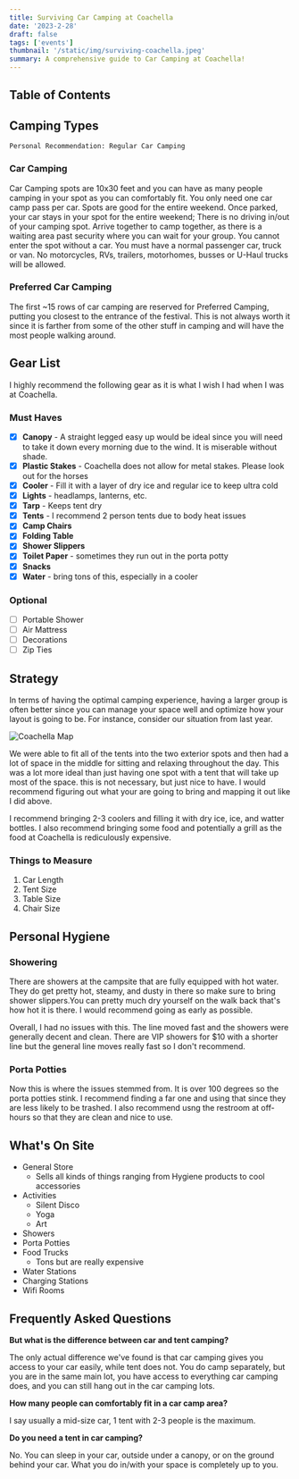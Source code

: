 ```yaml
---
title: Surviving Car Camping at Coachella
date: '2023-2-28'
draft: false
tags: ['events']
thumbnail: '/static/img/surviving-coachella.jpeg'
summary: A comprehensive guide to Car Camping at Coachella!
---
```


## Table of Contents

<TOCInline toc={props.toc} exclude="Table of Contents" toHeading={5} />

## Camping Types

`Personal Recommendation: Regular Car Camping`

### Car Camping

Car Camping spots are 10x30 feet and you can have as many people camping in your spot as you can comfortably fit. You only need one car camp pass per car. Spots are good for the entire weekend. Once parked, your car stays in your spot for the entire weekend; There is no driving in/out of your camping spot. Arrive together to camp together, as there is a waiting area past security where you can wait for your group. You cannot enter the spot without a car. You must have a normal passenger car, truck or van. No motorcycles, RVs, trailers, motorhomes, busses or U-Haul trucks will be allowed.

### Preferred Car Camping

The first ~15 rows of car camping are reserved for Preferred Camping, putting you closest to the entrance of the festival. This is not always worth it since it is farther from some of the other stuff in camping and will have the most people walking around.

## Gear List

I highly recommend the following gear as it is what I wish I had when I was at Coachella.

### Must Haves

- [x] **Canopy** - A straight legged easy up would be ideal since you will need to take it down every morning due to the wind. It is miserable without shade.
- [x] **Plastic Stakes** - Coachella does not allow for metal stakes. Please look out for the horses
- [x] **Cooler** - Fill it with a layer of dry ice and regular ice to keep ultra cold
- [x] **Lights** - headlamps, lanterns, etc.
- [x] **Tarp** - Keeps tent dry
- [x] **Tents** - I recommend 2 person tents due to body heat issues
- [x] **Camp Chairs**
- [x] **Folding Table**
- [x] **Shower Slippers**
- [x] **Toilet Paper** - sometimes they run out in the porta potty
- [x] **Snacks**
- [x] **Water** - bring tons of this, especially in a cooler

### Optional

- [ ] Portable Shower
- [ ] Air Mattress
- [ ] Decorations
- [ ] Zip Ties

## Strategy

In terms of having the optimal camping experience, having a larger group is often better since you can manage your space well and optimize how your layout is going to be. For instance, consider our situation from last year.

![Coachella Map](/static/img/coachella-planning.png)

We were able to fit all of the tents into the two exterior spots and then had a lot of space in the middle for sitting and relaxing throughout the day. This was a lot more ideal than just having one spot with a tent that will take up most of the space. this is not necessary, but just nice to have. I would recommend figuring out what your are going to bring and mapping it out like I did above.

I recommend bringing 2-3 coolers and filling it with dry ice, ice, and watter bottles. I also recommend bringing some food and potentially a grill as the food at Coachella is rediculously expensive.

### Things to Measure

1. Car Length
2. Tent Size
3. Table Size
4. Chair Size

## Personal Hygiene

### Showering

There are showers at the campsite that are fully equipped with hot water. They do get pretty hot, steamy, and dusty in there so make sure to bring shower slippers.You can pretty much dry yourself on the walk back that's how hot it is there. I would recommend going as early as possible.

Overall, I had no issues with this. The line moved fast and the showers were generally decent and clean. There are VIP showers for $10 with a shorter line but the general line moves really fast so I don't recommend.

### Porta Potties

Now this is where the issues stemmed from. It is over 100 degrees so the porta potties stink. I recommend finding a far one and using that since they are less likely to be trashed. I also recommend usng the restroom at off-hours so that they are clean and nice to use.

## What's On Site

- General Store
  - Sells all kinds of things ranging from Hygiene products to cool accessories
- Activities
  - Silent Disco
  - Yoga
  - Art
- Showers
- Porta Potties
- Food Trucks
  - Tons but are really expensive
- Water Stations
- Charging Stations
- Wifi Rooms

## Frequently Asked Questions

**But what is the difference between car and tent camping?**

The only actual difference we've found is that car camping gives you access to your car easily, while tent does not. You do camp separately, but you are in the same main lot, you have access to everything car camping does, and you can still hang out in the car camping lots.

**How many people can comfortably fit in a car camp area?**

I say usually a mid-size car, 1 tent with 2-3 people is the maximum.

**Do you need a tent in car camping?**

No. You can sleep in your car, outside under a canopy, or on the ground behind your car. What you do in/with your space is completely up to you.
